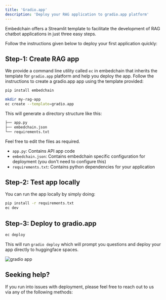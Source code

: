 ---
title: 'Gradio.app'
description: 'Deploy your RAG application to gradio.app platform'
---

Embedchain offers a Streamlit template to facilitate the development of RAG chatbot applications in just three easy steps.

Follow the instructions given below to deploy your first application quickly:

## Step-1: Create RAG app

We provide a command line utility called `ec` in embedchain that inherits the template for `gradio.app` platform and help you deploy the app. Follow the instructions to create a gradio.app app using the template provided:

```bash Install embedchain
pip install embedchain
```

```bash Create application
mkdir my-rag-app
ec create --template=gradio.app
```

This will generate a directory structure like this:

```bash
├── app.py
├── embedchain.json
└── requirements.txt
```

Feel free to edit the files as required.
- `app.py`: Contains API app code
- `embedchain.json`: Contains embedchain specific configuration for deployment (you don't need to configure this)
- `requirements.txt`: Contains python dependencies for your application

## Step-2: Test app locally

You can run the app locally by simply doing:

```bash Run locally
pip install -r requirements.txt
ec dev
```

## Step-3: Deploy to gradio.app

```bash Deploy to gradio.app
ec deploy
```

This will run `gradio deploy` which will prompt you questions and deploy your app directly to huggingface spaces.

<img src="/images/gradio_app.png" alt="gradio app" />

## Seeking help?

If you run into issues with deployment, please feel free to reach out to us via any of the following methods:

<Snippet file="get-help.mdx" />
